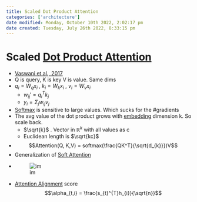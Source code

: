 ```yaml
---
title: Scaled Dot Product Attention
categories: ['architecture']
date modified: Monday, October 10th 2022, 2:02:17 pm
date created: Tuesday, July 26th 2022, 8:33:15 pm
---
```


# Scaled [Dot Product Attention](Dot%20Product%20Attention.qmd)
- [Vaswani et al., 2017](https://arxiv.org/abs/1706.03762)
- Q is query, K is key V is value. Same dims
- $q_{i}= W_{q}x_i$ , $k_{i}= W_{k}x_{i}$ , $v_{i}= W_{v}x_{i}$
	- $w_{ij}' = q_{i}^{T}k_{j}$
	- $y_{i}= \Sigma_{j}w_{ij}v_{j}$
- [Softmax](Softmax.qmd) is sensitive to large values. Which sucks for the #gradients
- The avg value of the dot product grows with [embedding](Embedding.qmd) dimension k. So scale back.
	- $\sqrt{k}$ . Vector in $\mathbb{R}^{k}$ with all values as c
	- Euclidean length is $\sqrt{kc}$
- $$Attention(Q, K,V) = softmax(\frac{QK^T}{\sqrt{d_{k}}})V$$
- Generalization of [Soft Attention](Soft%20Attention.qmd)
- ![im](images/Pasted%20image%2020220526133045.png)
- [Attention Alignment](Attention%20Alignment.qmd) score $$\alpha_{t,i} = \frac{s_{t}^{T}h_{i}}{\sqrt{n}}$$



